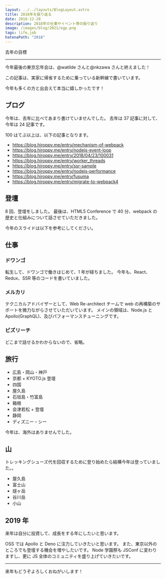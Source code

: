 ```yaml
---
layout: ../../layouts/BlogLayout.astro
title: 2018年を振り返る
date: 2018-12-28
description: 2018年の仕事やイベント等の振り返り
image: /images/blog/2021/ogp.png
tags: life,job
hatenaPath: "2018"
---
```


去年の目標

---

今年最後の東京忘年会は、@watilde さんと@nkzawa さんと終えました！

この記事は、実家に帰省するために乗っている新幹線で書いています。

今年も多くの方と出会えて本当に嬉しかったです！

## ブログ

今年は、去年に比べてあまり書けていませんでした。
去年は 37 記事に対して、今年は 24 記事です。

100 はてぶ以上は、以下の記事となります。

- https://blog.hiroppy.me/entry/mechanism-of-webpack
- https://blog.hiroppy.me/entry/nodejs-event-loop
- https://blog.hiroppy.me/entry/2018/04/23/100031
- https://blog.hiroppy.me/entry/worker_threads
- https://blog.hiroppy.me/entry/ssr-sample
- https://blog.hiroppy.me/entry/nodejs-performance
- https://blog.hiroppy.me/entry/fusuma
- https://blog.hiroppy.me/entry/migrate-to-webpack4

## 登壇

8 回、登壇をしました。
最後は、HTML5 Conference で 40 分、webpack の歴史と仕組みについて話させていただきました。

今年のスライドは以下を参考にしてください。

## 仕事

### ドワンゴ

転生して、ドワンゴで働きはじめて、1 年が経ちました。
今年も、React、Redux、SSR 等のコードを書いていました。

### メルカリ

テクニカルアドバイザーとして、Web Re-architect チームで web の再構築のサポートを微力ながらさせていただいています。
メインの領域は、Node.js と Apollo(GraphQL)、及びパフォーマンスチューニングです。

### ビズリーチ

どこまで話せるかわからないので、省略。

## 旅行

- 広島・岡山・神戸
- 京都 + KYOTO.js 登壇
- 四国
- 屋久島
- 石垣島・竹富島
- 箱根
- 会津若松 + 登壇
- 静岡
- ディズニー・シー

今年は、海外はありませんでした。

## 山

トレッキングシューズ代を回収するために登り始めたら結構今年は登っていました。。

- 屋久島
- 富士山
- 燧ヶ岳
- 谷川岳
- 小山

## 2019 年

来年は自分に投資して、成長をする年にしたいと思います。

OSS では Apollo と Deno に注力していきたいと思います。
また、東京以外のところでも登壇する機会を増やしたいです。
Node 学園祭も JSConf に変わりますし、更に JS 全体のコミュニティを盛り上げていきたいです。

---

来年もどうぞよろしくおねがいします！
